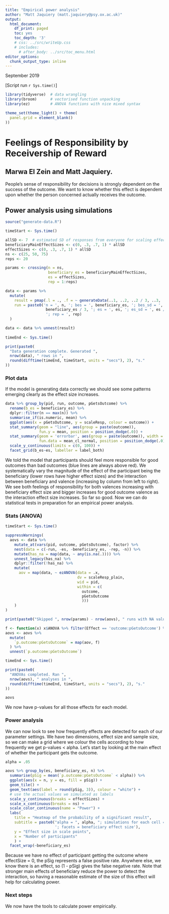 ```yaml
---
title: "Empirical power analysis"
author: "Matt Jaquiery (matt.jaquiery@psy.ox.ac.uk)"
output:
  html_document:
    df_print: paged
    toc: yes
    toc_depth: '3'
    # css: ../src/writeUp.css
    # includes:
      # after_body: ../src/toc_menu.html
editor_options:
  chunk_output_type: inline
---
```


September 2019

[Script run `r Sys.time()`]

```r

library(tidyverse)  # data wrangling
library(broom)      # vectorised function unpacking
library(ez)         # ANOVA functions with nice mixed syntax

theme_set(theme_light() + theme(
  panel.grid = element_blank()
))

```

# Feelings of Responsibility by Receivership of Reward
## Marwa El Zein and Matt Jaquiery. 

People’s sense of responsibility for decisions is strongly dependent on the success of the outcome. We want to know whether this effect is dependent upon whether the person concerned actually receives the outcome.

## Power analysis using simulations

```r
source("generate-data.R")

timeStart <- Sys.time()

allSD <- 7  # estimated SD of responses from everyone for scaling effect sizes
beneficiaryMainEffectSizes <- c(0, .3, .7, 1) * allSD
effectSizes <- c(0, .3, .7, 1) * allSD
ns <- c(25, 50, 75)
reps <- 20

params <- crossing(n = ns,
                   beneficiary_es = beneficiaryMainEffectSizes,
                   es = effectSizes,
                   rep = 1:reps)

data <- params %>%
  mutate(
    result = pmap(.l = ., .f = ~ generateData(..1, ..2, ..2 / 3, ..3, ..3 / 3)),
    run = paste0('n = ', n, '; bes = ', beneficiary_es, '; bes_sd = ',
                  beneficiary_es / 3, '; es = ', es, '; es_sd = ', es / 3, 
                  '; rep = ', rep)
  )

data <- data %>% unnest(result)
  
timeEnd <- Sys.time()

print(paste0(
  "Data generation complete. Generated ",
  nrow(data), " rows in ",
  round(difftime(timeEnd, timeStart, units = "secs"), 2), "s."
))

```

### Plot data

If the model is generating data correctly we should see some patterns emerging clearly as the effect size increases.

```r

data %>% group_by(pid, run, outcome, pGetsOutcome) %>%
  rename(b_es = beneficiary_es) %>%
  dplyr::filter(n == max(n)) %>%
  summarise_if(is.numeric, mean) %>%
  ggplot(aes(x = pGetsOutcome, y = scaleResp, colour = outcome)) +
  stat_summary(geom = "line", aes(group = paste(outcome)), 
               fun.y = mean, position = position_dodge(.0)) +
  stat_summary(geom = 'errorbar', aes(group = paste(outcome)), width = 0,
               fun.data = mean_cl_normal, position = position_dodge(.0)) + 
  scale_y_continuous(limits = c(0, 100)) +
  facet_grid(b_es~es, labeller = label_both) 

```

We told the model that participants should feel more responsible for good outcomes than bad outcomes (blue lines are always above red). We systematically vary the magnitude of the effect of the participant being the beneficiary (lower rows have higher effect sizes) and the interaction between beneficiary and valence (increasing by column from left to right). We see both feelings of responsibility for both valences increasing with beneficiary effect size and bigger increases for good outcome valence as the interaction effect size increases. So far so good. Now we can do statistical tests in preparation for an empirical power analysis. 

### Stats (ANOVA)

```r
timeStart <- Sys.time()

suppressWarnings(
  aovs <- data %>%
    mutate_at(vars(pid, outcome, pGetsOutcome), factor) %>%
    nest(data = c(-run, -es, -beneficiary_es, -rep, -n)) %>%
    mutate(has_na = map(data, ~ any(is.na(.)))) %>%
    unnest_legacy(has_na) %>%
    dplyr::filter(!has_na) %>%
    mutate(
      aov = map(data, ~ ezANOVA(data = .x,
                                dv = scaleResp_plain,
                                wid = pid,
                                within = c(
                                  outcome,
                                  pGetsOutcome
                                  )))
    )
)

print(paste0("Skipped ", nrow(params) - nrow(aovs), " runs with NA values."))

f <- function(x) x$ANOVA %>% filter(Effect == 'outcome:pGetsOutcome') %>% .$p
aovs <- aovs %>%
  mutate(
    `p.outcome:pGetsOutcome` = map(aov, f)
  ) %>% 
  unnest(`p.outcome:pGetsOutcome`)

timeEnd <- Sys.time()

print(paste0(
  "ANOVAs completed. Ran ",
  nrow(aovs), " analyses in ",
  round(difftime(timeEnd, timeStart, units = "secs"), 2), "s."
))

aovs

```

We now have p-values for all those effects for each model. 

### Power analysis

We can now look to see how frequently effects are detected for each of our parameter settings. We have two dimensions, effect size and sample size, so we can make a grid where we colour the cells according to how frequently we get p-values < alpha. Let's start by looking at the main effect of whether the participant gets the outcome.

```r

alpha = .05

aovs %>% group_by(es, beneficiary_es, n) %>%
  summarise(pSig = mean(`p.outcome:pGetsOutcome` < alpha)) %>%
  ggplot(aes(x = n, y = es, fill = pSig)) +
  geom_tile() +
  geom_text(aes(label = round(pSig, 3)), colour = "white") +
  # use the actual values we simulated as labels
  scale_y_continuous(breaks = effectSizes) +
  scale_x_continuous(breaks = ns) +
  scale_color_continuous(name = "Power") +
  labs(
    title = "Heatmap of the probability of a significant result",
    subtitle = paste0("alpha = ", alpha, "; simulations for each cell = ", reps,
                      '; facets = beneficiary effect size'),
    y = "Effect size in scale points",
    x = "Number of participants"
    ) +
  facet_wrap(~beneficiary_es)

```

Because we have no effect of participant getting the outcome where effectSize = 0, the pSig represents a false positive rate. Anywhere else, we know there is an effect, so (1 - pSig) gives the false negative rate. Note that stronger main effects of beneficiary reduce the power to detect the interaction, so having a reasonable estimate of the size of this effect will help for calculating power.

### Next steps

We now have the tools to calculate power empirically. 
